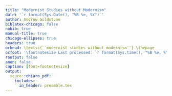 ```yaml
---
title: "Modernist Studies without Modernism"
date: '`r format(Sys.Date(), "%B %e, %Y")`'
author: Andrew Goldstone
biblatex-chicago: false
nobib: true
manual-title: true
chicago-ellipses: true
headers: true
orhead: \textsc{``modernist studies without modernism''} \thepage
ocfoot: '\footnotesize Last processed: `r format(Sys.time(), "%B %e, %Y %H:%M %Z")`'
routput: false
anon: false
caption: [font=footnotesize]
output:
  scuro::chiaro_pdf:
    includes:
      in_header: preamble.tex
---
```


\makeoddhead{myheadings}{\small\textsc{andrew goldstone}
}{}{}
\thispagestyle{myheadings}

\begin{center}%
    \large
Modernist Studies without Modernism \\
\footnotesize (please refer to \href{https://osf.io/frcys}{osf.io/frcys} for the most recent circulating version of this essay)
\end{center}

